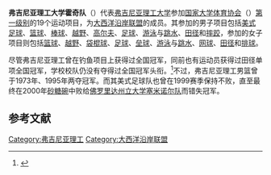 {{Infobox school athletics
| name            = 弗吉尼亚理工大学霍奇队
| logo            = Virginia Tech Hokies logo.svg
| logo_width      = 200
| association     = [[NCAA|NCAA]]
| university      = [[弗吉尼亚理工学院暨州立大学|弗吉尼亚理工学院暨州立大学]]
| conference      = [[大西洋沿岸联盟|大西洋沿岸联盟]]
| division        = [[NCAA第一级别|第一级别]]
| director        = Whit Babcock
| city            = [[弗吉尼亚州|弗吉尼亚州]][[布莱克斯堡_(弗吉尼亚州)|布莱克斯堡]]
| state           = 
| teams           = 19
| stadium         = Lane Stadium/Worsham Field
| basketballarena = Cassell Coliseum
| baseballfield   = English Field
| soccerfield     = Thompson Field
| mascot          = HokieBird
| nickname        = Hokies
| fightsong       = Tech Triumph
| pageurl         = http://www.hokiesports.com/
}}
'''弗吉尼亚理工大学霍奇队'''（{{lang-en|Virginia Tech Hokies}}）代表[[弗吉尼亚理工大学|弗吉尼亚理工大学]]参加[[国家大学体育协会|国家大学体育协会]]（{{lang|en|NCAA}}）[[NCAA第一级别|第一级别]]的19个运动项目，为[[大西洋沿岸联盟|大西洋沿岸联盟]]的成员。其参加的男子项目包括[[美式足球|美式足球]]、[[篮球|篮球]]、[[棒球|棒球]]、[[越野|越野]]、[[高尔夫|高尔夫]]、[[足球|足球]]、[[游泳|游泳]]与[[跳水|跳水]]、[[田径|田径]]和[[摔跤|摔跤]]，参加的女子项目则包括[[篮球|篮球]]、[[越野|越野]]、[[袋棍球|袋棍球]]、[[足球|足球]]、[[垒球|垒球]]、[[游泳|游泳]]与[[跳水|跳水]]、[[网球|网球]]、[[田径|田径]]和[[排球|排球]]。

尽管弗吉尼亚理工曾在钓鱼项目上获得过全国冠军，同前也有运动员获得过田径单项全国冠军，学校校队仍没有夺得过全国冠军头衔。<ref>{{cite web |url=http://sports.espn.go.com/outdoors/tournaments/news/story?id=3072091 |title=Virginia Tech wins national championship |publisher=ESPNOutdoors.com |author=Carter, Kyle |date=October 21, 2007 |accessdate=January 13, 2010 |archive-date=2016-01-14 |archive-url=https://web.archive.org/web/20160114222717/http://sports.espn.go.com/outdoors/tournaments/news/story?id=3072091 }}</ref>不过，弗吉尼亚理工男篮曾于1973年、1995年两夺{{link-en|全国篮球邀请赛|National Invitation Tournament}}冠军。而其美式足球队也曾在1999赛季保持不败，直至最终在2000年[[砂糖碗|砂糖碗]]中败给[[佛罗里达州立大学塞米诺尔队|佛罗里达州立大学塞米诺尔队]]而错失冠军。

== 参考文献 ==
{{reflist}}

{{ACC}}

[[Category:弗吉尼亚理工|Category:弗吉尼亚理工]]
[[Category:大西洋沿岸联盟|Category:大西洋沿岸联盟]]